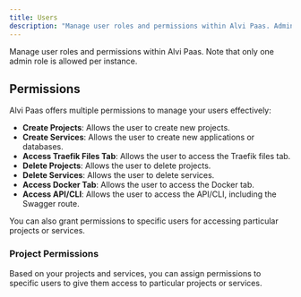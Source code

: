 ```yaml
---
title: Users
description: "Manage user roles and permissions within Alvi Paas. Admin roles are limited to one per instance."
---
```



Manage user roles and permissions within Alvi Paas. Note that only one admin role is allowed per instance.

## Permissions

Alvi Paas offers multiple permissions to manage your users effectively:

- **Create Projects**: Allows the user to create new projects.
- **Create Services**: Allows the user to create new applications or databases.
- **Access Traefik Files Tab**: Allows the user to access the Traefik files tab.
- **Delete Projects**: Allows the user to delete projects.
- **Delete Services**: Allows the user to delete services.
- **Access Docker Tab**: Allows the user to access the Docker tab.
- **Access API/CLI**: Allows the user to access the API/CLI, including the Swagger route.

You can also grant permissions to specific users for accessing particular projects or services.

### Project Permissions

Based on your projects and services, you can assign permissions to specific users to give them access to particular projects or services.

